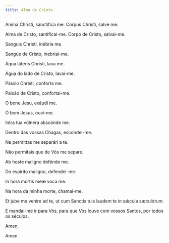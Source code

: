 ```yaml
---
title: Alma de Cristo
---
```


<div class="side-by-side not-content">

Anima Christi, sanctífica me. Corpus Christi, salve me.

Alma de Cristo, santificai-me. Corpo de Cristo, salvai-me.

Sanguis Christi, inébria me.

Sangue de Cristo, inebriai-me.

Aqua láteris Christi, lava me.

Água do lado de Cristo, lavai-me.

Pássio Christi, conforta me.

Paixão de Cristo, confortai-me.

O bone Jesu, exáudi me.

Ó bom Jesus, ouvi-me.

Intra tua vúlnera abscónde me.

Dentro das vossas Chagas, escondei-me.

Ne permittas me separári a te.

Não permitais que de Vós me separe.

Ab hoste maligno defénde me.

Do espírito maligno, defendei-me.

In hora mortis meæ voca me.

Na hora da minha morte, chamai-me.

Et jube me venire ad te, ut cum Sanctis tuis laudem te in sǽcula sæculórum.

E mandai-me ir para Vós, para que Vos louve com vossos Santos, por todos os séculos.

Amen.

Amen.

</div>
